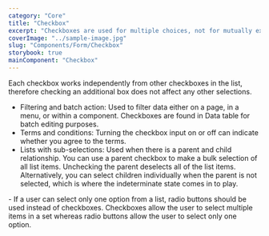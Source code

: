 ```yaml
---
category: "Core"
title: "Checkbox"
excerpt: "Checkboxes are used for multiple choices, not for mutually exclusive choices."
coverImage: "../sample-image.jpg"
slug: "Components/Form/Checkbox"
storybook: true
mainComponent: "Checkbox"
---
```


Each checkbox works independently from other checkboxes in the list, therefore checking an additional box does not affect any other selections.

<DoUse>

- Filtering and batch action: Used to filter data either on a page, in a menu, or within a component. Checkboxes are found in Data table for batch editing purposes.
- Terms and conditions: Turning the checkbox input on or off can indicate whether you agree to the terms.
- Lists with sub-selections: Used when there is a parent and child relationship. You can use a parent checkbox to make a bulk selection of all list items. Unchecking the parent deselects all of the list items. Alternatively, you can select children individually when the parent is not selected, which is where the indeterminate state comes in to play.

</DoUse>

<DoNotUse>
  - If a user can select only one option from a list, radio buttons should be
  used instead of checkboxes. Checkboxes allow the user to select multiple items
  in a set whereas radio buttons allow the user to select only one option.
</DoNotUse>

